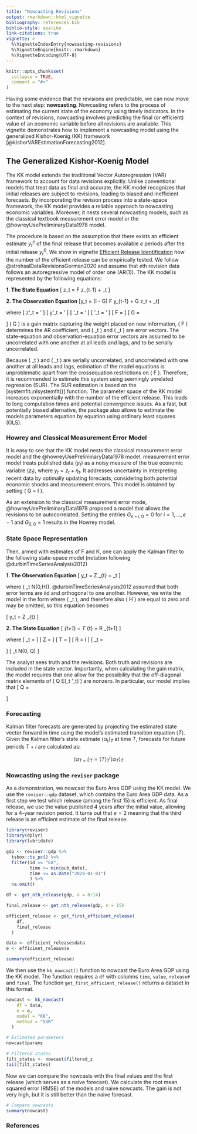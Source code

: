 ```yaml
---
title: "Nowcasting Revisions"
output: rmarkdown::html_vignette
bibliography: references.bib
biblio-style: apalike
link-citations: true
vignette: >
  %\VignetteIndexEntry{nowcasting-revisions}
  %\VignetteEngine{knitr::rmarkdown}
  %\VignetteEncoding{UTF-8}
---
```


```r
knitr::opts_chunk$set(
  collapse = TRUE,
  comment = "#>"
)
```

Having some evidence that the revisions are predictable, we can now move to the next step: **nowcasting**. Nowcasting refers to the process of estimating the current state of the economy using timely indicators. In the context of revisions, nowcasting involves predicting the final (or efficient) value of an economic variable before all revisions are available. This vignette demonstrates how to implement a nowcasting model using the generalized Kishor-Koenig (KK) framework [@kishorVAREstimationForecasting2012].

## The Generalized Kishor-Koenig Model

The KK model extends the traditional Vector Autoregression (VAR) framework to account for data revisions explicitly. Unlike conventional models that treat data as final and accurate, the KK model recognizes that initial releases are subject to revisions, leading to biased and inefficient forecasts. By incorporating the revision process into a state-space framework, the KK model provides a reliable approach to nowcasting economic variables. Moreover, it nests several nowcasting models, such as the classical textbook measurement error model or the @howreyUsePreliminaryData1978 model.

The procedure is based on the assumption that there exists an efficient estimate $y_t^e$ of the final release that becomes available $e$ periods after the initial release $y_t^0$. We show in vignette [Efficient Release Identification](efficient-release.html) how the number of the efficient release can be empirically tested. We follow @strohsalDataRevisionsGerman2020 and assume that $e$th revision data follows an autoregressive model of order one (AR(1)). The KK model is represented by the following equations:

**1. The State Equation**
\[ z_t = F z_{t-1} + \nu_t \]

**2. The Observation Equation**
\[y_t = (I - G) F y_{t-1} + G z_t + \epsilon_t\]

where 
\[ z'_t = \begin{bmatrix} y_{t-e}^e, y_{t-e +1}^e, ...,  y_t^e \end{bmatrix}' \]
\[ y'_t = \begin{bmatrix} y_{t-e}^e, y_{t-e +1}^{e-1}, ...,  y_t^0 \end{bmatrix}' \]
\[ \nu'_t = \begin{bmatrix} 0, 0, ...,  \nu_{0,t} \end{bmatrix}' \]
\[ \epsilon'_t = \begin{bmatrix} 0, \epsilon_{e-1,t}, ...,  \epsilon_{1,t}, \epsilon_{0,t} \end{bmatrix}' \]
\[
F = \begin{bmatrix} 0 & 1 & 0 & \dots & 0 \\
                      0 & 0 & 1 & \dots & 0 \\
                      \vdots & \vdots & \vdots & \ddots & \vdots \\
                      0 & 0 & 0 & \dots & 1 \\
                      0 & 0 & 0 & \dots & F_0 \end{bmatrix}
\]
\[
G = \begin{bmatrix} 1 & 0 & \dots & 0 \\
                      G_{e-1,e} & G_{e-1,e-1} & \dots & G_{e-1,0} \\
                      G_{e-2,e} & G_{e-2,e-1} & \dots & G_{e-2,0} \\
                      \vdots & \vdots & \ddots & \vdots \\
                      G_{0,e} & G_{0,e-1} & \dots & G_{0,0} \end{bmatrix}
\]
\( G \) is a gain matrix capturing the weight placed on new information, \( F \) determines the AR coefficient, and \( \nu_t \) and \( \epsilon_t \) are error vectors. The state-equation and observation-equation error vectors are assumed to be uncorrelated with one another at all leads and lags, and to be serially uncorrelated.

Because \( \nu_t \) and \( \epsilon_t \) are serially uncorrelated, and uncorrelated with one another at all leads and lags, estimation of the model equations is unproblematic apart from the crossequation restrictions on \( F \).
Therefore, it is recommended to estimate this system using seemingly unrelated regression (SUR). The SUR estimation is based on the [systemfit::nlsystemfit()] function. The parameter space of the KK model increases exponentially with the number of the efficient release. This leads to long computation times and potential convergence issues. As a fast, but potentially biased alternative, the package also allows to estimate the models parameters equation by equation using ordinary least squares (OLS). 


### Howrey and Classical Measurement Error Model
It is easy to see that the KK model nests the classical measurement error model and the @howreyUsePreliminaryData1978 model. 
measurement error model treats published data ($y_t$) as a noisy measure of the true economic variable ($z_t$), where $y_t = z_t + \eta_t$. It addresses uncertainty in interpreting recent data by optimally updating forecasts, considering both potential economic shocks and measurement errors. This model is obtained by setting \( G = I \).

As an extension to the classical measurement error mode, @howreyUsePreliminaryData1978 proposed a model that allows the revisions to be autocorrelated. Setting the entries $G_{e-i,0} = 0$ for $i = 1,...,e-1$ and $G_{0,0} = 1$ results in the Howrey model.


### State Space Representation
Then, armed with estimates of F and K, one can apply the Kalman filter to the following state-space model (notation following @durbinTimeSeriesAnalysis2012)

**1. The Observation Equation**
\[ y_t = Z \alpha_{t} + \varepsilon_t \]

where \( \varepsilon_t \dist N(0,H)\). @durbinTimeSeriesAnalysis2012 assumed that both error terms are iid and orthogonal to one another. However, we write the model in the form where \( \varepsilon_t \), and therefore also \( H \) are equal to zero and may be omitted, so this equation becomes

\[ y_t = Z \alpha_{t} \]

**2. The State Equation**
\[ \alpha_{t+1} = T \alpha_{t} + R \eta_{t+1} \]

where
\[ \alpha_t = \begin{bmatrix} z_t \\ y_t - z_t  \end{bmatrix} \]
\[ Z = \begin{bmatrix} I & I \end{bmatrix} \]
\[ T = \begin{bmatrix} F & 0 \\ 0 & (I-G)F \end{bmatrix} \]
\[ R = I \]
\[ \eta_t = \begin{bmatrix} \nu_t \\ \epsilon_t - (I-G) \nu_t \end{bmatrix} \]
\[ \eta_t \sim N(0, Q) \]
 
The analyst sees truth and the revisions. Both truth and revisions are included in the state vector. Importantly, when calculating the gain matrix, the model requires that one allow for the possibility that the off-diagonal matrix elements of \( Q \equiv E[\eta_t \eta'_t] \) are nonzero. In particular, our model implies that 
 \[ Q = \begin{bmatrix} \nu_t \nu'_t & -\nu_t \nu'_t (I-G)'\\ - (I-G) \nu_t \nu'_t & \varepsilon_t \varepsilon'_t + (I-G) \nu_t \nu'_t (I-G)' \end{bmatrix} \]



### Forecasting
Kalman filter forecasts are generated by projecting the estimated state vector forward in time using the model's estimated transition equation $\langle T \rangle$. Given the Kalman filter's state estimate $\langle \alpha_t \rangle_T$ at time $T$, forecasts for future periods $T+i$ are calculated as:

$$\langle \alpha_{T+i} \rangle_T = \langle T \rangle_T^i \langle \alpha_T \rangle_T$$


### Nowcasting using the `reviser` package
As a demonstration, we nowcast the Euro Area GDP using the KK model. We use the `reviser::gdp` dataset, which contains the Euro Area GDP data. As a first step we test which release (among the first 15) is efficient. As final release, we use the value published 4 years after the initial value, allowing for a 4-year revision period. It turns out that $e=2$ meaning that the third release is an efficient estimate of the final release.


```r
library(reviser)
library(dplyr)
library(lubridate)

gdp <- reviser::gdp %>%
  tsbox::ts_pc() %>%
  filter(id == "EA",
         time >= min(pub_date),
         time <= as.Date("2020-01-01")
         ) %>%
  na.omit()

df <- get_nth_release(gdp, n = 0:14)

final_release <- get_nth_release(gdp, n = 15)

efficient_release <- get_first_efficient_release(
    df,
    final_release
  )

data <- efficient_release$data
e <- efficient_release$e

summary(efficient_release)
```


We then use the `kk_nowcast()` function to nowcast the Euro Area GDP using the KK model. The function requires a `df` with columns `time`, `value`, `release#` and `final`. The function `get_first_efficient_release()` returns a dataset in this format. 


```r
nowcast <- kk_nowcast(
    df = data, 
    e = e,
    model = "KK",
    method = "SUR"
  )

# Estimated parameters
nowcast$params

# Filtered states
filt_states <- nowcast$filtered_z
tail(filt_states)
```

Now we can compare the nowcasts with the final values and the first release (which serves as a naive forecast). We calculate the root mean squared error (RMSE) of the models and naive nowcasts. The gain is not very high, but it is still better than the naive forecast.

```r
# Compare nowcasts
summary(nowcast)
```


### References